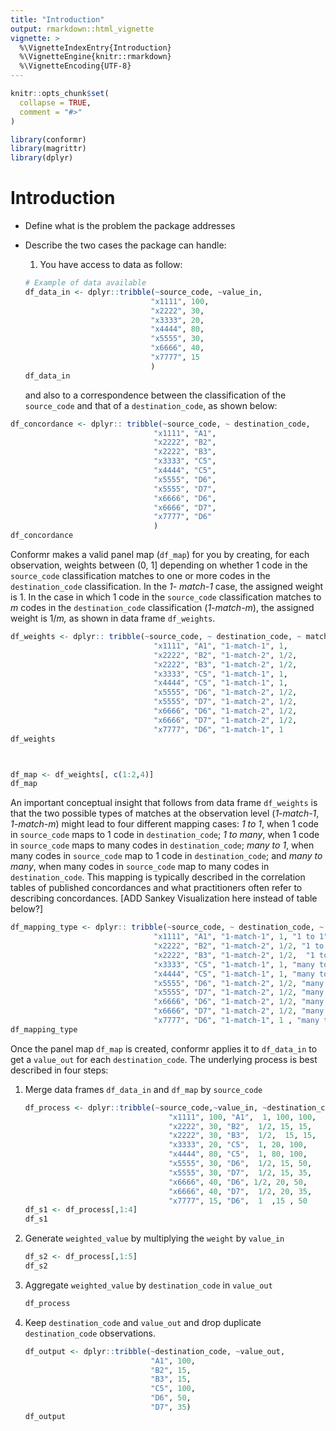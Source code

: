 ```yaml
---
title: "Introduction"
output: rmarkdown::html_vignette
vignette: >
  %\VignetteIndexEntry{Introduction}
  %\VignetteEngine{knitr::rmarkdown}
  %\VignetteEncoding{UTF-8}
---
```


```r
knitr::opts_chunk$set(
  collapse = TRUE,
  comment = "#>"
)
```

```r
library(conformr)
library(magrittr)
library(dplyr)
```

# Introduction

-   Define what is the problem the package addresses

-   Describe the two cases the package can handle:

    1.  You have access to data as follow:

    ```r



    # Example of data available 
    df_data_in <- dplyr::tribble(~source_code, ~value_in,
                                "x1111", 100,
                                "x2222", 30,
                                "x3333", 20,
                                "x4444", 80,
                                "x5555", 30,
                                "x6666", 40,
                                "x7777", 15
                                )
    df_data_in
    ```

    and also to a correspondence between the classification of the `source_code` and that of a `destination_code`, as shown below:

```r
   
df_concordance <- dplyr:: tribble(~source_code, ~ destination_code,
                                "x1111", "A1",
                                "x2222", "B2",
                                "x2222", "B3",
                                "x3333", "C5",
                                "x4444", "C5",
                                "x5555", "D6",
                                "x5555", "D7",
                                "x6666", "D6",
                                "x6666", "D7",
                                "x7777", "D6"
                                )
df_concordance
```

Conformr makes a valid panel map (`df_map`) for you by creating, for each observation, weights between (0, 1] depending on whether 1 code in the `source_code` classification matches to one or more codes in the `destination_code` classification. In the *1- match-1* case, the assigned weight is 1. In the case in which 1 code in the `source_code` classification matches to *m* codes in the `destination_code` classification (*1-match-m*), the assigned weight is 1/*m,* as shown in data frame `df_weights`.

```r
   
df_weights <- dplyr:: tribble(~source_code, ~ destination_code, ~ match_type, ~weight,
                                "x1111", "A1", "1-match-1", 1,
                                "x2222", "B2", "1-match-2", 1/2,
                                "x2222", "B3", "1-match-2", 1/2,
                                "x3333", "C5", "1-match-1", 1,
                                "x4444", "C5", "1-match-1", 1,
                                "x5555", "D6", "1-match-2", 1/2,
                                "x5555", "D7", "1-match-2", 1/2,
                                "x6666", "D6", "1-match-2", 1/2,
                                "x6666", "D7", "1-match-2", 1/2,
                                "x7777", "D6", "1-match-1", 1                              )
df_weights



df_map <- df_weights[, c(1:2,4)]
df_map
```

An important conceptual insight that follows from data frame `df_weights` is that the two possible types of matches at the observation level (*1-match-1*, *1-match-m*) might lead to four different mapping cases: *1 to 1*, when 1 code in `source_code` maps to 1 code in `destination_code`; *1 to many*, when 1 code in `source_code` maps to many codes in `destination_code`; *many to 1*, when many codes in `source_code` map to 1 code in `destination_code`; and *many to many*, when many codes in `source_code` map to many codes in `destination_code`. This mapping is typically described in the correlation tables of published concordances and what practitioners often refer to describing concordances. [ADD Sankey Visualization here instead of table below?]

```r
   
df_mapping_type <- dplyr:: tribble(~source_code, ~ destination_code, ~ match_type, ~weight, ~ mapping_type,
                                "x1111", "A1", "1-match-1", 1, "1 to 1",
                                "x2222", "B2", "1-match-2", 1/2, "1 to many",
                                "x2222", "B3", "1-match-2", 1/2,  "1 to many",
                                "x3333", "C5", "1-match-1", 1, "many to 1",
                                "x4444", "C5", "1-match-1", 1, "many to 1",
                                "x5555", "D6", "1-match-2", 1/2, "many to many",
                                "x5555", "D7", "1-match-2", 1/2, "many to many",
                                "x6666", "D6", "1-match-2", 1/2, "many to many",
                                "x6666", "D7", "1-match-2", 1/2, "many to many",
                                "x7777", "D6", "1-match-1", 1 , "many to many"                             )
df_mapping_type
```

Once the panel map `df_map` is created, conformr applies it to `df_data_in` to get a `value_out` for each `destination_code`. The underlying process is best described in four steps:

1.  Merge data frames `df_data_in` and `df_map` by `source_code`

    ```r

    df_process <- dplyr::tribble(~source_code,~value_in, ~destination_code, ~weight,~weighted_value,~value_out,
                                    "x1111", 100, "A1",  1, 100, 100,
                                    "x2222", 30, "B2",  1/2, 15, 15,
                                    "x2222", 30, "B3",  1/2,  15, 15,
                                    "x3333", 20, "C5",  1, 20, 100,
                                    "x4444", 80, "C5",  1, 80, 100,
                                    "x5555", 30, "D6",  1/2, 15, 50,
                                    "x5555", 30, "D7",  1/2, 15, 35,
                                    "x6666", 40, "D6", 1/2, 20, 50,
                                    "x6666", 40, "D7",  1/2, 20, 35,
                                    "x7777", 15, "D6",  1  ,15 , 50        )
    df_s1 <- df_process[,1:4]
    df_s1
    ```

2.  Generate `weighted_value` by multiplying the `weight` by `value_in`

    ```r
    df_s2 <- df_process[,1:5]
    df_s2
    ```

3.  Aggregate `weighted_value` by `destination_code` in `value_out`

    ```r
    df_process
    ```

4.  Keep `destination_code` and `value_out` and drop duplicate `destination_code` observations.

    ```r
    df_output <- dplyr::tribble(~destination_code, ~value_out,
                                "A1", 100,
                                "B2", 15,
                                "B3", 15,
                                "C5", 100,
                                "D6", 50,
                                "D7", 35)
    df_output
    ```
